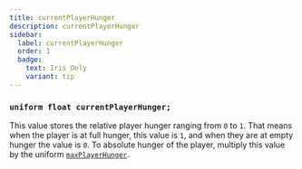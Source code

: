 ```yaml
---
title: currentPlayerHunger
description: currentPlayerHunger
sidebar:
  label: currentPlayerHunger
  order: 1
  badge:
    text: Iris Only
    variant: tip
---
```


### `uniform float currentPlayerHunger;`

This value stores the relative player hunger ranging from `0` to `1`. That means when the player is at full hunger, this value is `1`, and when they are at empty hunger the value is `0`. To absolute hunger of the player, multiply this value by the uniform [`maxPlayerHunger`](/reference/uniforms/general/maxplayerhunger/).